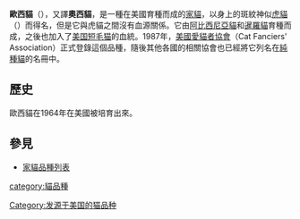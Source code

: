{{unreferenced|time=2019-10-13}}
{{Infobox Catbreed
<!-- Put article text AFTER this infobox markup. -->
<!-- see http://en.wikipedia.org/wiki/Template:Infobox Catbreed for more info.-->
| name          = 歐西貓
| image         =Oreo and Shadow Ocicats.jpg
| imagecaption  =
| altname       =
| nickname      =
| country       ={{flagicon|US}} [[美国|美国]]
| cfastd        = https://web.archive.org/web/20050617040351/http://www.cfainc.org/breeds/profiles/ocicat.html
| fifestd       = https://web.archive.org/web/20060813191846/http://www.fifeweb.org/wp/breeds/std/oci_std.html
| ticastd=http://tica.org/public/breeds/oc/intro.php
| gccfstd       =
| aacestd       = http://www.aaceinc.org/pages/breeds/oci.htm
| acfastd       = https://web.archive.org/web/20060823233628/http://www.acfacats.com/ocicat_standard.htm
| acfstd        =
| ccastd        = https://web.archive.org/web/20110611161923/http://www.cca-afc.com/en/BreedStandards/ocicat.pdf
| otherstd      =
| note          =Slightly larger than regular domestic cats.
}}

'''歐西貓'''（{{lang-en|Ocicat}}），又譯'''奧西貓'''，是一種在美國育種而成的[[家貓|家貓]]，以身上的斑紋神似[[虎貓|虎貓]]（{{lang|en|Ocelot}}）而得名，但是它與虎貓之間沒有血源關係。它由[[阿比西尼亞貓|阿比西尼亞貓]]和[[暹羅貓|暹羅貓]]育種而成，之後也加入了[[美国短毛猫|美国短毛猫]]的血統。1987年，[[美國愛貓者協會|美國愛貓者協會]]（Cat Fanciers' Association）正式登錄這個品種，隨後其他各國的相關協會也已經將它列名在[[純種貓|純種貓]]的名冊中。

==歷史==
歐西貓在1964年在美國被培育出來。
==參見==
*[[家貓品種列表|家貓品種列表]]
{{DEFAULTSORT:Ocicat}}
{{Felidae-stub}} 

{{家猫}}

[[category:貓品種|category:貓品種]]
[[Category:发源于美国的猫品种|Category:发源于美国的猫品种]]